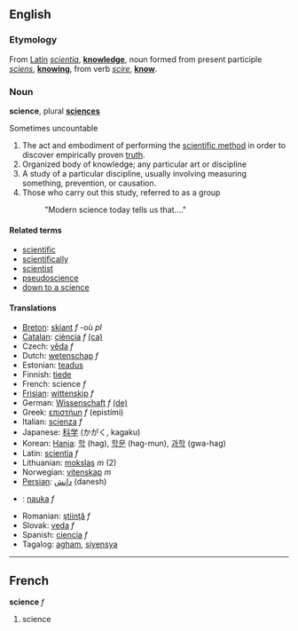 ==English==
===Etymology===

From [[Latin]] ''[[scientia]]'', '''[[knowledge]]''', noun formed from present participle ''[[sciens]]'', '''[[knowing]]''', from verb ''[[scire]]'', '''[[know]]'''.

===Noun===
'''science''', plural '''[[sciences]]'''

Sometimes uncountable

#The act and embodiment of performing the [[scientific method]] in order to discover empirically proven [[truth]].
#Organized body of knowledge; any particular art or discipline
#A study of a particular discipline, usually involving measuring something, prevention, or causation.
#Those who carry out this study, referred to as a group
#: "Modern science today tells us that...."

====Related terms====
*[[scientific]]
*[[scientifically]]
*[[scientist]]
*[[pseudoscience]]
*[[down to a science]]

====Translations====
*[[Breton]]: [[skiant]] ''f'' -où ''pl''
*[[Catalan]]: [[ciència]] ''f'' [[:ca:ciència|(ca)]] 
*Czech: [[věda]] ''f''
*Dutch: [[wetenschap]] ''f''
*Estonian: [[teadus]]
*Finnish: [[tiede]]
*French: science ''f''
*[[Frisian]]: [[wittenskip]] ''f''
*German: [[Wissenschaft]] ''f'' [[:de:Wissenschaft|(de)]] 
*Greek: [[επιστήμη]] ''f'' (epistími)
*Italian: [[scienza]] ''f''
*Japanese: [[科学]] (かがく, kagaku)
*Korean: [[Hanja]]: [[학]] (hag), [[학문]] (hag-mun), [[과학]] (gwa-hag)
*Latin: [[scientia]] ''f''
*Lithuanian: [[mokslas]] ''m'' (2)
*Norwegian: [[vitenskap]] ''m''
*[[Persian]]: [[دانش]] (danesh)
*{{pl}}: [[nauka]] ''f''
*Romanian: [[ştiinţă]] ''f''
*Slovak: [[veda]] ''f''
*Spanish: [[ciencia]] ''f''
*Tagalog: [[agham]], [[siyensya]]

----

==French==
'''science''' ''f''

# science